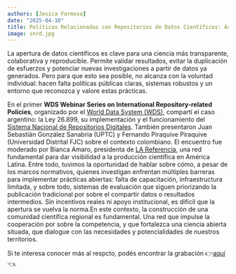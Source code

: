 ```yaml
---
authors: [Jesica Formoso]
date: "2025-04-10"
title: Políticas Relacionadas con Repositorios de Datos Científicos: Argentina
image: snrd.jpg
---
```


La apertura de datos científicos es clave para una ciencia más transparente, colaborativa y reproducible. Permite validar resultados, evitar la duplicación de esfuerzos y potenciar nuevas investigaciones a partir de datos ya generados. Pero para que esto sea posible, no alcanza con la voluntad individual: hacen falta políticas públicas claras, sistemas robustos y un entorno que reconozca y valore estas prácticas.

En el primer **WDS Webinar Series on International Repository-related Policies**, organizado por el [World Data System (WDS)](https://worlddatasystem.org/), compartí el caso argentino: la Ley 26.899, su implementación y el funcionamiento del [Sistema Nacional de Repositorios Digitales](https://repositoriosdigitales.mincyt.gob.ar/vufind/). También presentaron Juan Sebastián González Sanabria (UPTC) y Fernando Piraquive Piraquive (Universidad Distrital FJC) sobre el contexto colombiano. El encuentro fue moderado por Bianca Amaro, presidenta de [LA Referencia](https://www.lareferencia.info/es/), una red fundamental para dar visibilidad a la producción científica en América Latina. Entre todo, tuvimos la oportunidad de hablar sobre cómo, a pesar de los marcos normativos, quienes investigan enfrentan múltiples barreras para implementar prácticas abiertas: falta de capacitación, infraestructura limitada, y sobre todo, sistemas de evaluación que siguen priorizando la publicación tradicional por sobre el compartir datos o resultados intermedios. Sin incentivos reales ni apoyo institucional, es difícil que la apertura se vuelva la norma.En este contexto, la construcción de una comunidad científica regional es fundamental. Una red que impulse la cooperación por sobre la competencia, y que fortalezca una ciencia abierta situada, que dialogue con las necesidades y potencialidades de nuestros territorios.

Si te interesa conocer más al respcto, podés encontrar la grabación 👉[aquí](https://events.teams.microsoft.com/event/2ef1831f-4598-496e-a21d-bd575e6d4979@515813d9-717d-45dd-9eca-9aa19c09d6f9?vod&presenterKey=c695785d-f496-43a9-be9c-c7c2ad0e87f1)👈.